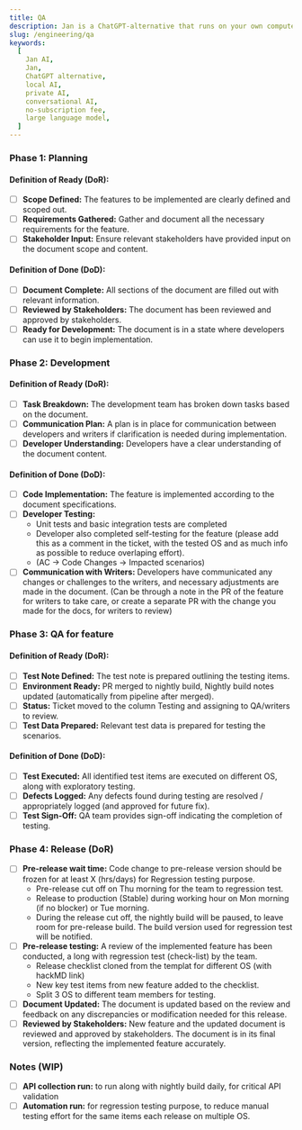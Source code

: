 ```yaml
---
title: QA
description: Jan is a ChatGPT-alternative that runs on your own computer, with a local API server.
slug: /engineering/qa
keywords:
  [
    Jan AI,
    Jan,
    ChatGPT alternative,
    local AI,
    private AI,
    conversational AI,
    no-subscription fee,
    large language model,
  ]
---
```


### Phase 1: Planning

#### Definition of Ready (DoR):

- [ ] **Scope Defined:** The features to be implemented are clearly defined and scoped out.
- [ ] **Requirements Gathered:** Gather and document all the necessary requirements for the feature.
- [ ] **Stakeholder Input:** Ensure relevant stakeholders have provided input on the document scope and content.

#### Definition of Done (DoD):

- [ ] **Document Complete:** All sections of the document are filled out with relevant information.
- [ ] **Reviewed by Stakeholders:** The document has been reviewed and approved by stakeholders.
- [ ] **Ready for Development:** The document is in a state where developers can use it to begin implementation.

### Phase 2: Development

#### Definition of Ready (DoR):

- [ ] **Task Breakdown:** The development team has broken down tasks based on the document.
- [ ] **Communication Plan:** A plan is in place for communication between developers and writers if clarification is needed during implementation.
- [ ] **Developer Understanding:** Developers have a clear understanding of the document content.

#### Definition of Done (DoD):

- [ ] **Code Implementation:** The feature is implemented according to the document specifications.
- [ ] **Developer Testing:**
  - Unit tests and basic integration tests are completed
  - Developer also completed self-testing for the feature (please add this as a comment in the ticket, with the tested OS and as much info as possible to reduce overlaping effort).
  - (AC -> Code Changes -> Impacted scenarios)
- [ ] **Communication with Writers:** Developers have communicated any changes or challenges to the writers, and necessary adjustments are made in the document. (Can be through a note in the PR of the feature for writers to take care, or create a separate PR with the change you made for the docs, for writers to review)

### Phase 3: QA for feature

#### Definition of Ready (DoR):

- [ ] **Test Note Defined:** The test note is prepared outlining the testing items.
- [ ] **Environment Ready:** PR merged to nightly build, Nightly build notes updated (automatically from pipeline after merged).
- [ ] **Status:** Ticket moved to the column Testing and assigning to QA/writers to review.
- [ ] **Test Data Prepared:** Relevant test data is prepared for testing the scenarios.

#### Definition of Done (DoD):

- [ ] **Test Executed:** All identified test items are executed on different OS, along with exploratory testing.
- [ ] **Defects Logged:** Any defects found during testing are resolved / appropriately logged (and approved for future fix).
- [ ] **Test Sign-Off:** QA team provides sign-off indicating the completion of testing.

### Phase 4: Release (DoR)

- [ ] **Pre-release wait time:** Code change to pre-release version should be frozen for at least X (hrs/days) for Regression testing purpose.
  - Pre-release cut off on Thu morning for the team to regression test.
  - Release to production (Stable) during working hour on Mon morning (if no blocker) or Tue morning.
  - During the release cut off, the nightly build will be paused, to leave room for pre-release build. The build version used for regression test will be notified.
- [ ] **Pre-release testing:** A review of the implemented feature has been conducted, a long with regression test (check-list) by the team.
  - Release checklist cloned from the templat for different OS (with hackMD link)
  - New key test items from new feature added to the checklist.
  - Split 3 OS to different team members for testing.
- [ ] **Document Updated:** The document is updated based on the review and feedback on any discrepancies or modification needed for this release.
- [ ] **Reviewed by Stakeholders:** New feature and the updated document is reviewed and approved by stakeholders. The document is in its final version, reflecting the implemented feature accurately.

### Notes (WIP)

- [ ] **API collection run:** to run along with nightly build daily, for critical API validation
- [ ] **Automation run:** for regression testing purpose, to reduce manual testing effort for the same items each release on multiple OS.
